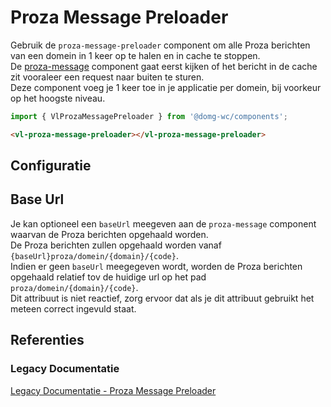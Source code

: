 
# Proza Message Preloader

<CustomDocMetaData id="components-proza-message-preloader" />

Gebruik de `proza-message-preloader` component om alle Proza berichten van een domein in 1 keer op te halen en in
cache te stoppen.<br/>
De [proza-message](/docs/components-proza-message--proza-message-default) component gaat eerst kijken of het bericht in
de cache zit vooraleer een request naar buiten te sturen.<br/>
Deze component voeg je 1 keer toe in je applicatie per domein, bij voorkeur op het hoogste niveau.

```js
import { VlProzaMessagePreloader } from '@domg-wc/components';
```

```html
<vl-proza-message-preloader></vl-proza-message-preloader>
```

<Canvas of={VlProzaMessagePreloaderStories.ProzaMessagePreloaderDefault} />


## Configuratie

<ArgTypes of={VlProzaMessagePreloaderStories.ProzaMessagePreloaderDefault} />


## Base Url

Je kan optioneel een `baseUrl` meegeven aan de `proza-message` component waarvan de Proza berichten opgehaald
worden.<br/>
De Proza berichten zullen opgehaald worden vanaf `{baseUrl}proza/domein/{domain}/{code}`.<br/>
Indien er geen `baseUrl` meegegeven wordt, worden de Proza berichten opgehaald relatief tov de huidige url op het pad
`proza/domein/{domain}/{code}`.<br/>
Dit attribuut is niet reactief, zorg ervoor dat als je dit attribuut gebruikt het meteen correct ingevuld staat.


## Referenties

### Legacy Documentatie

[Legacy Documentatie - Proza Message Preloader](https://webcomponenten.omgeving.vlaanderen.be/doc/VlProzaMessagePreloader.html)
